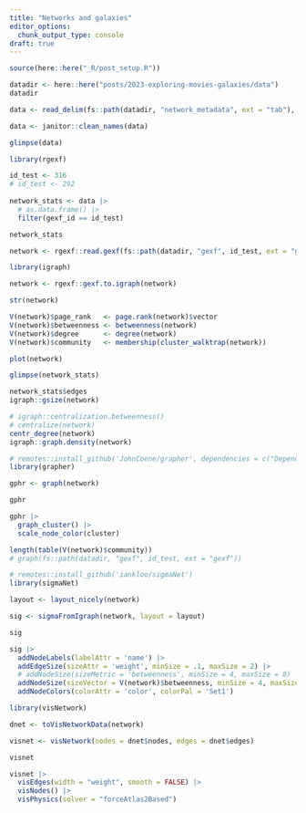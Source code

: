 ```yaml
---
title: "Networks and galaxies"
editor_options: 
  chunk_output_type: console
draft: true
---
```


```r
source(here::here("_R/post_setup.R"))
```

```r
datadir <- here::here("posts/2023-exploring-movies-galaxies/data")
datadir

data <- read_delim(fs::path(datadir, "network_metadata", ext = "tab"), )

data <- janitor::clean_names(data)

glimpse(data)
```

```r
library(rgexf)

id_test <- 316
# id_test <- 292
 
network_stats <- data |> 
  # as.data.frame() |> 
  filter(gexf_id == id_test) 

network_stats

network <- rgexf::read.gexf(fs::path(datadir, "gexf", id_test, ext = "gexf"))
```

```r
library(igraph)

network <- rgexf::gexf.to.igraph(network)

str(network)

V(network)$page_rank   <- page.rank(network)$vector
V(network)$betweenness <- betweenness(network)
V(network)$degree      <- degree(network)
V(network)$community   <- membership(cluster_walktrap(network))

plot(network)

glimpse(network_stats)

network_stats$edges
igraph::gsize(network)

# igraph::centralization.betweenness()
# centralize(network)
centr_degree(network)
igraph::graph.density(network)
```


```r
# remotes::install_github('JohnCoene/grapher', dependencies = c("Depends", "Imports"))
library(grapher)

gphr <- graph(network)

gphr

gphr |> 
  graph_cluster() |> 
  scale_node_color(cluster)

length(table(V(network)$community))
# graph(fs::path(datadir, "gexf", id_test, ext = "gexf"))
```

```r
# remotes::install_github('iankloo/sigmaNet')
library(sigmaNet)

layout <- layout_nicely(network)

sig <- sigmaFromIgraph(network, layout = layout) 

sig

sig |> 
  addNodeLabels(labelAttr = 'name') |>
  addEdgeSize(sizeAttr = 'weight', minSize = .1, maxSize = 2) |> 
  # addNodeSize(sizeMetric = 'betweenness', minSize = 4, maxSize = 8) |>
  addNodeSize(sizeVector = V(network)$betweenness, minSize = 4, maxSize = 8) |>
  addNodeColors(colorAttr = 'color', colorPal = 'Set1')
```


```r
library(visNetwork)

dnet <- toVisNetworkData(network)

visnet <- visNetwork(nodes = dnet$nodes, edges = dnet$edges)

visnet

visnet |> 
  visEdges(width = "weight", smooth = FALSE) |> 
  visNodes() |> 
  visPhysics(solver = "forceAtlas2Based")
```

